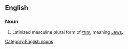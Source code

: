 ==English==

===Noun===
{{head|en|noun}}

# Latinized masculine plural form of [[יהודי]], meaning [[Jew|Jews]].

[[Category:English nouns]]